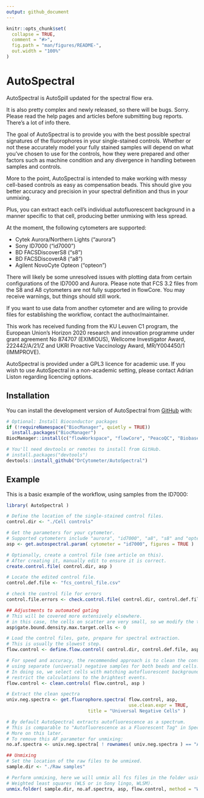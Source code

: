 ```yaml
---
output: github_document
---
```


<!-- README.md is generated from README.Rmd. Please edit that file -->

```r
knitr::opts_chunk$set(
  collapse = TRUE,
  comment = "#>",
  fig.path = "man/figures/README-",
  out.width = "100%"
)
```

# AutoSpectral

<!-- badges: start -->
<!-- badges: end -->

AutoSpectral is AutoSpill updated for the spectral flow era.

It is also pretty complex and newly released, so there will be bugs. Sorry.
Please read the help pages and articles before submitting bug reports. There's
a lot of info there.

The goal of AutoSpectral is to provide you with the best possible spectral 
signatures of the fluorophores in your single-stained controls. Whether or not
these accurately model your fully stained samples will depend on what you've 
chosen to use for the controls, how they were prepared and other factors such
as machine condition and any divergence in handling between samples and controls. 

More to the point, AutoSpectral is intended to make working with messy cell-based
controls as easy as compensation beads. This should give you better accuracy
and precision in your spectral definition and thus in your unmixing.

Plus, you can extract each cell's individual autofluorescent background in a 
manner specific to that cell, producing better unmixing with less spread.

At the moment, the following cytometers are supported:

* Cytek Aurora/Northern Lights ("aurora")
* Sony ID7000 ("id7000")
* BD FACSDiscoverS8 ("s8")
* BD FACSDiscoverA8 ("a8")
* Agilent NovoCyte Opteon ("opteon")

There will likely be some unresolved issues with plotting data from certain 
configurations of the ID7000 and Aurora. Please note that FCS 3.2 files from the
S8 and A8 cytometers are not fully supported in flowCore. You may receive 
warnings, but things should still work.

If you want to use data from another cytometer and are wiling to provide files 
for establishing the workflow, contact the author/maintainer.

This work has received funding from the KU Leuven C1 program, the European Union’s 
Horizon 2020 research and innovation programme under grant agreement No 874707 
(EXIMIOUS), Wellcome Investigator Award, 222442/A/21/Z and UKRI Proactive 
Vaccinology Award, MR/Y004450/1 (IMMPROVE).

AutoSpectral is provided under a GPL3 licence for academic use. If you wish to
use AutoSpectral in a non-academic setting, please contact Adrian Liston 
regarding licencing options.

## Installation

You can install the development version of AutoSpectral from [GitHub](https://github.com/) with:

``` r

# Optional: Install Bioconductor packages
if (!requireNamespace("BiocManager", quietly = TRUE))
  install.packages("BiocManager")
BiocManager::install(c("flowWorkspace", "flowCore", "PeacoQC", "Biobase"))

# You'll need devtools or remotes to install from GitHub.
# install.packages("devtools")
devtools::install_github("DrCytometer/AutoSpectral")
```

## Example

This is a basic example of the workflow, using samples from the ID7000:

```r
library( AutoSpectral )

# Define the location of the single-stained control files.
control.dir <- "./Cell controls"

# Get the parameters for your cytometer.
# Supported cytometers include "aurora", "id7000", "a8", "s8" and "opteon".
asp <- get.autospectral.param( cytometer = "id7000", figures = TRUE )

# Optionally, create a control file (see article on this).
# After creating it, manually edit to ensure it is correct.
create.control.file( control.dir, asp )

# Locate the edited control file.
control.def.file <- "fcs_control_file.csv"

# check the control file for errors
control.file.errors <- check.control.file( control.dir, control.def.file, asp )

## Adjustments to automated gating
# This will be covered more extensively elsewhere.
# in this case, the cells on scatter are very small, so we modify the target.
asp$gate.bound.density.max.target.cells <- 0

# Load the control files, gate, prepare for spectral extraction.
# This is usually the slowest step.
flow.control <- define.flow.control( control.dir, control.def.file, asp )

# For speed and accuracy, the recommended approach is to clean the controls
# using separate (universal) negative samples for both beads and cells.
# In doing so, we select cells with matching autofluorescent background and
# restrict the calculations to the brightest events.
flow.control <- clean.controls( flow.control, asp )

# Extract the clean spectra
univ.neg.spectra <- get.fluorophore.spectra( flow.control, asp,  
                                             use.clean.expr = TRUE,
                              title = "Universal Negative Cells" )

# By default AutoSpectral extracts autofluorescence as a spectrum.
# This is comparable to "Autofluorescence as a Fluorescent Tag" in SpectroFlo
# More on this later.
# To remove this AF parameter for unmixing:
no.af.spectra <- univ.neg.spectra[ ! rownames( univ.neg.spectra ) == "AF", ]

## Unmixing
# Set the location of the raw files to be unmixed.
sample.dir <- "./Raw samples"

# Perform unmixing, here we will unmix all fcs files in the folder using 
# Weighted least squares (WLS or in Sony lingo, WLSM).
unmix.folder( sample.dir, no.af.spectra, asp, flow.control, method = "WLS" )


```


